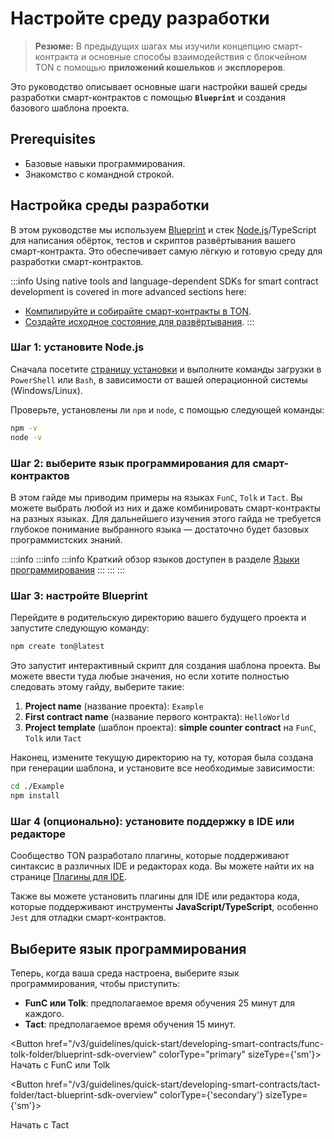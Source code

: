 
# Настройте среду разработки

> **Резюме:** В предыдущих шагах мы изучили концепцию смарт-контракта и основные способы взаимодействия с блокчейном TON с помощью **приложений кошельков** и **эксплореров**.

Это руководство описывает основные шаги настройки вашей среды разработки смарт-контрактов с помощью **`Blueprint`** и создания базового шаблона проекта.

## Prerequisites

- Базовые навыки программирования.
- Знакомство с командной строкой.

## Настройка среды разработки

В этом руководстве мы используем [Blueprint](https://github.com/ton-org/blueprint/) и стек [Node.js](https://nodejs.org/en)/TypeScript для написания обёрток, тестов и скриптов развёртывания вашего смарт-контракта. Это обеспечивает самую лёгкую и готовую среду для разработки смарт-контрактов.

:::info
Using native tools and language-dependent SDKs for smart contract development is covered in more advanced sections here:

- [Компилируйте и собирайте смарт-контракты в TON](/ru/v3/documentation/archive/compile#ton-compiler/).
- [Создайте исходное состояние для развёртывания](/ru/v3/guidelines/smart-contracts/howto/wallet#creating-the-state-init-for-deployment/).
  :::

### Шаг 1: установите Node.js

Сначала посетите [страницу установки](https://nodejs.org/en/download) и выполните команды загрузки в `PowerShell` или `Bash`, в зависимости от вашей операционной системы (Windows/Linux).

Проверьте, установлены ли `npm` и `node`, с помощью следующей команды:

```bash
npm -v
node -v
```

### Шаг 2: выберите язык программирования для смарт-контрактов

В этом гайде мы приводим примеры на языках `FunC`, `Tolk` и `Tact`. Вы можете выбрать любой из них и даже комбинировать смарт-контракты на разных языках. Для дальнейшего изучения этого гайда не требуется глубокое понимание выбранного языка — достаточно будет базовых программистских знаний.

:::info
:::info
:::info
Краткий обзор языков доступен в разделе [Языки программирования](/ru/v3/documentation/smart-contracts/overview#языки-программирования)
:::
:::
:::

### Шаг 3: настройте Blueprint

Перейдите в родительскую директорию вашего будущего проекта и запустите следующую команду:

```bash
npm create ton@latest
```

Это запустит интерактивный скрипт для создания шаблона проекта. Вы можете ввести туда любые значения, но если хотите полностью следовать этому гайду, выберите такие:

1. **Project name** (название проекта): `Example`  
2. **First contract name** (название первого контракта): `HelloWorld`  
3. **Project template** (шаблон проекта): **simple counter contract** на `FunC`, `Tolk` или `Tact`

Наконец, измените текущую директорию на ту, которая была создана при генерации шаблона, и установите все необходимые зависимости:

```bash
cd ./Example
npm install
```

### Шаг 4 (опционально): установите поддержку в IDE или редакторе

Сообщество TON разработало плагины, которые поддерживают синтаксис в различных IDE и редакторах кода. Вы можете найти их на странице [Плагины для IDE](https://docs.ton.org/ru/v3/documentation/smart-contracts/getting-started/ide-plugins/).

Также вы можете установить плагины для IDE или редактора кода, которые поддерживают инструменты **JavaScript/TypeScript**, особенно `Jest` для отладки смарт-контрактов.

## Выберите язык программирования

Теперь, когда ваша среда настроена, выберите язык программирования, чтобы приступить:

- **FunC или Tolk**: предполагаемое время обучения 25 минут для каждого.
- **Tact**: предполагаемое время обучения 15 минут.

<Button href="/v3/guidelines/quick-start/developing-smart-contracts/func-tolk-folder/blueprint-sdk-overview" colorType="primary" sizeType={'sm'}>
  Начать с FunC или Tolk

</Button>

<Button href="/v3/guidelines/quick-start/developing-smart-contracts/tact-folder/tact-blueprint-sdk-overview" colorType={'secondary'} sizeType={'sm'}>

  Начать с Tact

</Button>

<Feedback />
